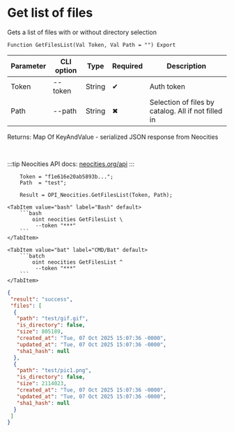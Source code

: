 ﻿---
sidebar_position: 4
description: Get list of files and other functions to work with Neocities in the Open Integration Package, a free open-source integration library for 1C:Enterprise 8, OneScript and CLI
keywords: [1C, 1С, 1С:Enterprise, 1С:Enterprise 8.3, API, Integration, Services, Exchange, OneScript, CLI, Neocities]
---


# Get list of files
 Gets a list of files with or without directory selection



`Function GetFilesList(Val Token, Val Path = "") Export`

  | Parameter | CLI option | Type | Required | Description |
  |-|-|-|-|-|
  | Token | --token | String | &#x2714; | Auth token |
  | Path | --path | String | &#x2716; | Selection of files by catalog. All if not filled in |

  
  Returns:  Map Of KeyAndValue - serialized JSON response from Neocities

<br/>

:::tip
Neocities API docs: [neocities.org/api](https://neocities.org/api)
:::
<br/>


```bsl title="1C:Enterprise/OneScript code example"
    Token = "f1e616e20ab5893b...";
    Path  = "test";

    Result = OPI_Neocities.GetFilesList(Token, Path);
```
 

 <Tabs>
  
    <TabItem value="bash" label="Bash" default>
        ```bash
            oint neocities GetFilesList \
             --token "***"
        ```
    </TabItem>
  
    <TabItem value="bat" label="CMD/Bat" default>
        ```batch
            oint neocities GetFilesList ^
             --token "***"
        ```
    </TabItem>
</Tabs>


```json title="Result"
{
 "result": "success",
 "files": [
  {
   "path": "test/gif.gif",
   "is_directory": false,
   "size": 805189,
   "created_at": "Tue, 07 Oct 2025 15:07:36 -0000",
   "updated_at": "Tue, 07 Oct 2025 15:07:36 -0000",
   "sha1_hash": null
  },
  {
   "path": "test/pic1.png",
   "is_directory": false,
   "size": 2114023,
   "created_at": "Tue, 07 Oct 2025 15:07:36 -0000",
   "updated_at": "Tue, 07 Oct 2025 15:07:36 -0000",
   "sha1_hash": null
  }
 ]
}
```
